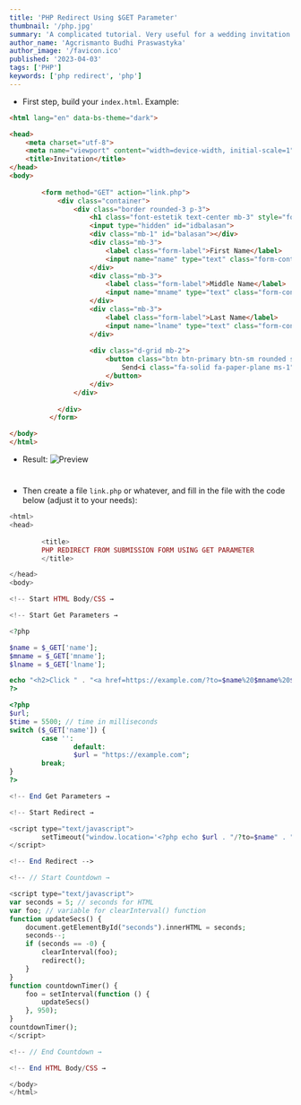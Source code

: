 ---
title: 'PHP Redirect Using $GET Parameter'
thumbnail: '/php.jpg'
summary: 'A complicated tutorial. Very useful for a wedding invitation web.'
author_name: 'Agcrismanto Budhi Praswastyka'
author_image: '/favicon.ico'
published: '2023-04-03'
tags: ['PHP']
keywords: ['php redirect', 'php']
---

- First step, build your `index.html`. Example:
```html
<html lang="en" data-bs-theme="dark">

<head>
    <meta charset="utf-8">
    <meta name="viewport" content="width=device-width, initial-scale=1">    
    <title>Invitation</title>    
</head>
<body>
    
    	<form method="GET" action="link.php">
            <div class="container">
                <div class="border rounded-3 p-3">
                    <h1 class="font-estetik text-center mb-3" style="font-size: 3rem;">Invitation</h1>
                    <input type="hidden" id="idbalasan">
                    <div class="mb-1" id="balasan"></div>
                    <div class="mb-3">
                        <label class="form-label">First Name</label>
                        <input name="name" type="text" class="form-control shadow-sm" id="formnama" placeholder="Required" required>
                    </div>
                    <div class="mb-3">
                        <label class="form-label">Middle Name</label>
                        <input name="mname" type="text" class="form-control shadow-sm" id="formnama" placeholder="(Optional)">
                    </div>
                    <div class="mb-3">
                        <label class="form-label">Last Name</label>
                        <input name="lname" type="text" class="form-control shadow-sm" id="formnama" placeholder="Required" required>
                    </div>
                    
                    <div class="d-grid mb-2">
                        <button class="btn btn-primary btn-sm rounded shadow" id="kirim">
                            Send<i class="fa-solid fa-paper-plane ms-1"></i>
                        </button>
                    </div>
                </div>
                
            </div>
          </form>

</body>
</html>
```

- Result:
![Preview](https://i.ibb.co/rpvw4tv/inv.jpg)

# 
- Then create a file `link.php` or whatever, and fill in the file with the code below (adjust it to your needs):
```php
<html>
<head>
	
        <title>
        PHP REDIRECT FROM SUBMISSION FORM USING GET PARAMETER
        </title>

</head>
<body>

<!-- Start HTML Body/CSS →

<!-- Start Get Parameters →

<?php

$name = $_GET['name'];
$mname = $_GET['mname'];
$lname = $_GET['lname'];

echo "<h2>Click " . "<a href=https://example.com/?to=$name%20$mname%20$lname>" . "here</a>" . " if you are not redirected automatically in: <span id=seconds>5<span></h2>";
?>

<?php
$url;
$time = 5500; // time in milliseconds
switch ($_GET['name']) {
        case '':
                default:
                $url = "https://example.com";
        break;
}
?>

<!-- End Get Parameters →

<!-- Start Redirect →

<script type="text/javascript">
        setTimeout("window.location='<?php echo $url . "/?to=$name" . "%20" . "$mname" . "%20" . "$lname"; ?>'", <?php echo $time; ?>);
</script>

<!-- End Redirect -->

<!-- // Start Countdown →

<script type="text/javascript">
var seconds = 5; // seconds for HTML
var foo; // variable for clearInterval() function
function updateSecs() {
    document.getElementById("seconds").innerHTML = seconds;
    seconds--;
    if (seconds == -0) {
        clearInterval(foo);
        redirect();
    }
}
function countdownTimer() {
    foo = setInterval(function () {
        updateSecs()
    }, 950);
}
countdownTimer();
</script>

<!-- // End Countdown →

<!-- End HTML Body/CSS →

</body>
</html>
```